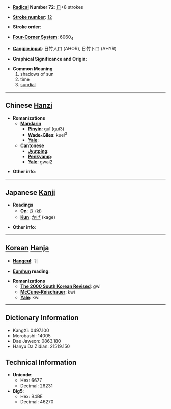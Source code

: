 * '''[[Wiktionary:Chinese radical index| Radical]] Number 72''': [[Wiktionary:Chinese radical index 日|日]]+8 strokes

* '''[[Wiktionary:Chinese total strokes index|Stroke number]]''': [[Wiktionary:Chinese total strokes index 12|12]]

* '''Stroke order''': 

* '''[[Wiktionary:Chinese four corner index|Four-Corner System]]''': 6060<sub>4</sub>

* '''[[Wiktionary:Chinese Cangjie index|Cangjie input]]''': 日竹人口 (AHOR), 日竹卜口 (AHYR)

* '''Graphical Significance and Origin''': 

* '''Common Meaning'''
*#shadows of sun
*# time
*# [[sundial]]

----

== Chinese [[Hanzi]] ==

* '''Romanizations'''
** '''[[Mandarin]]'''
*** '''[[Pinyin]]''': guǐ (gui3)
*** '''[[Wade-Giles]]''': kuei<sup>3</sup>
*** '''[[Yale]]''': 
** '''[[Cantonese]]'''
*** '''[[Jyutping]]''':
*** '''[[Penkyamp]]''': 
*** '''[[Yale]]''': gwai2

* '''Other info''': 

----

== Japanese [[Kanji]] ==

* '''Readings'''
** '''[[On]]''': [[き]] (ki)
** '''[[Kun]]''': [[かげ]] (kage)

* '''Other info''':  

----

== [[Korean]] [[Hanja]] ==

* '''[[Hangeul]]''': 귀

* '''[[Eumhun]] reading''': 

* '''Romanizations'''
** '''[[The 2000 South Korean Revised Romanization|The 2000 South Korean Revised]]''': gwi
** '''[[McCune-Reischauer]]''': kwi
** '''[[Yale]]''': kwi

----

== Dictionary Information ==

* KangXi: 0497.100
* Morobashi: 14005
* Dae Jaweon: 0863.180
* Hanyu Da Zidian: 21519.150

== Technical Information ==

* '''Unicode''':
** Hex: 6677
** Decimal: 26231
* '''Big5''':
** Hex: B4BE
** Decimal: 46270